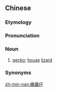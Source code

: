 {{also|蟮虫仔}}
==Chinese==
{{zh-forms|s=蟮虫仔|type=21|alt=蟺蟲仔,善蟲仔,神蟲仔:sîn-thâng-á,蟮螂仔:siān-lâng-á,蟮尪仔:siān-ang-á,仙尪仔:sian-ang-á}}

===Etymology===
{{rfe|zh}}

===Pronunciation===
{{zh-pron
|mn=tn,sx,tw:siān-thâng-仔/tp,tc:siān-ang-仔/twv:siān-âng-仔/twv:siān-lâng-仔/twv:siān-tâng-仔/twv:sîn-âng-仔/twv:sîn-thâng-仔/twv:sian-ang-仔/twv:sīn-thâng-仔
|cat=n
}}

===Noun===
{{zh-noun}}

# {{lb|zh|Taiwanese Min Nan}} [[gecko]]; [[house]] [[lizard]]

===Synonyms===
{{zh-dial|壁虎}}

[[zh-min-nan:蟮蟲仔]]